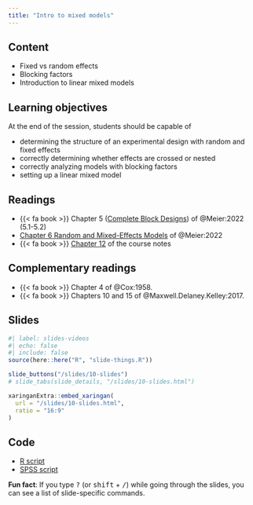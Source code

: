```yaml
---
title: "Intro to mixed models"
---
```


## Content

- Fixed vs random effects
- Blocking factors
- Introduction to linear mixed models

## Learning objectives

At the end of the session, students should be capable of

- determining the structure of an experimental design with random and fixed effects
- correctly determining whether effects are crossed or nested
- correctly analyzing models with blocking factors
- setting up a linear mixed model



## Readings

- {{< fa book >}} Chapter 5 ([Complete Block Designs](https://stat.ethz.ch/~meier/teaching/anova/block-designs.html)) of @Meier:2022 (5.1-5.2)
- <i class="fas fa-book"></i>[Chapter 6 Random and Mixed-Effects Models](https://stat.ethz.ch/~meier/teaching/anova/random-and-mixed-effects-models.html) of @Meier:2022
-  {{< fa book >}}  [Chapter 12](https://lbelzile.github.io/math80667a/mixed.html) of the course notes


## Complementary readings


- {{< fa book >}}  Chapter 4 of @Cox:1958.
- {{< fa book >}}  Chapters 10 and 15 of @Maxwell.Delaney.Kelley:2017.

## Slides

```r
#| label: slides-videos
#| echo: false
#| include: false
source(here::here("R", "slide-things.R"))
```

```r
slide_buttons("/slides/10-slides")
# slide_tabs(slide_details, "/slides/10-slides.html")
```

```r
xaringanExtra::embed_xaringan(
  url = "/slides/10-slides.html",
  ratio = "16:9"
)
```


## Code

- [R script](/content/MATH80667A-10-content.R)
- [SPSS script](/content/MATH80667A-10-content.sps)

:::{.callout-tip}
**Fun fact**: If you type <kbd>?</kbd> (or <kbd>shift</kbd> + <kbd>/</kbd>) while going through the slides, you can see a list of slide-specific commands.
:::
